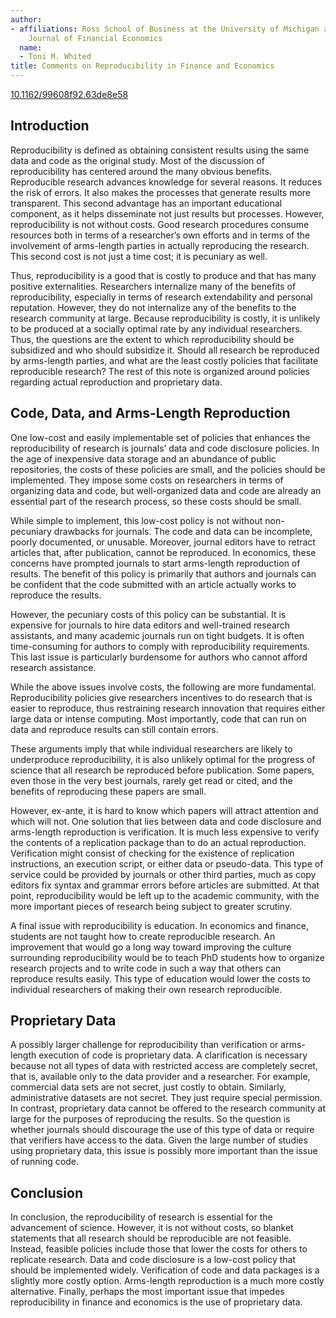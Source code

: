 ```yaml
---
author:
- affiliations: Ross School of Business at the University of Michigan and Editor of
    Journal of Financial Economics
  name:
  - Toni M. Whited
title: Comments on Reproducibility in Finance and Economics
---
```


::: {.callout-note title="Published in HDSR 5.3" icon=false}
[10.1162/99608f92.63de8e58](https://doi.org/10.1162/99608f92.63de8e58)
:::

## Introduction

Reproducibility is defined as obtaining consistent results using the
same data and code as the original study. Most of the discussion of
reproducibility has centered around the many obvious benefits.
Reproducible research advances knowledge for several reasons. It reduces
the risk of errors. It also makes the processes that generate results
more transparent. This second advantage has an important educational
component, as it helps disseminate not just results but processes.
However, reproducibility is not without costs. Good research procedures
consume resources both in terms of a researcher's own efforts and in
terms of the involvement of arms-length parties in actually reproducing
the research. This second cost is not just a time cost; it is pecuniary
as well.

Thus, reproducibility is a good that is costly to produce and that has
many positive externalities. Researchers internalize many of the
benefits of reproducibility, especially in terms of research
extendability and personal reputation. However, they do not internalize
any of the benefits to the research community at large. Because
reproducibility is costly, it is unlikely to be produced at a socially
optimal rate by any individual researchers. Thus, the questions are the
extent to which reproducibility should be subsidized and who should
subsidize it. Should all research be reproduced by arms-length parties,
and what are the least costly policies that facilitate reproducible
research? The rest of this note is organized around policies regarding
actual reproduction and proprietary data.

## Code, Data, and Arms-Length Reproduction

One low-cost and easily implementable set of policies that enhances the
reproducibility of research is journals' data and code disclosure
policies. In the age of inexpensive data storage and an abundance of
public repositories, the costs of these policies are small, and the
policies should be implemented. They impose some costs on researchers in
terms of organizing data and code, but well-organized data and code are
already an essential part of the research process, so these costs should
be small.

While simple to implement, this low-cost policy is not without
non-pecuniary drawbacks for journals. The code and data can be
incomplete, poorly documented, or unusable. Moreover, journal editors
have to retract articles that, after publication, cannot be reproduced.
In economics, these concerns have prompted journals to start arms-length
reproduction of results. The benefit of this policy is primarily that
authors and journals can be confident that the code submitted with an
article actually works to reproduce the results.

However, the pecuniary costs of this policy can be substantial. It is
expensive for journals to hire data editors and well-trained research
assistants, and many academic journals run on tight budgets. It is often
time-consuming for authors to comply with reproducibility requirements.
This last issue is particularly burdensome for authors who cannot afford
research assistance.

While the above issues involve costs, the following are more
fundamental. Reproducibility policies give researchers incentives to do
research that is easier to reproduce, thus restraining research
innovation that requires either large data or intense computing. Most
importantly, code that can run on data and reproduce results can still
contain errors.

These arguments imply that while individual researchers are likely to
underproduce reproducibility, it is also unlikely optimal for the
progress of science that all research be reproduced before publication.
Some papers, even those in the very best journals, rarely get read or
cited, and the benefits of reproducing these papers are small.

However, ex-ante, it is hard to know which papers will attract attention
and which will not. One solution that lies between data and code
disclosure and arms-length reproduction is verification. It is much less
expensive to verify the contents of a replication package than to do an
actual reproduction. Verification might consist of checking for the
existence of replication instructions, an execution script, or either
data or pseudo-data. This type of service could be provided by journals
or other third parties, much as copy editors fix syntax and grammar
errors before articles are submitted. At that point, reproducibility
would be left up to the academic community, with the more important
pieces of research being subject to greater scrutiny.

A final issue with reproducibility is education. In economics and
finance, students are not taught how to create reproducible research. An
improvement that would go a long way toward improving the culture
surrounding reproducibility would be to teach PhD students how to
organize research projects and to write code in such a way that others
can reproduce results easily. This type of education would lower the
costs to individual researchers of making their own research
reproducible.

## Proprietary Data

A possibly larger challenge for reproducibility than verification or
arms-length execution of code is proprietary data. A clarification is
necessary because not all types of data with restricted access are
completely secret, that is, available only to the data provider and a
researcher. For example, commercial data sets are not secret, just
costly to obtain. Similarly, administrative datasets are not secret.
They just require special permission. In contrast, proprietary data
cannot be offered to the research community at large for the purposes of
reproducing the results. So the question is whether journals should
discourage the use of this type of data or require that verifiers have
access to the data. Given the large number of studies using proprietary
data, this issue is possibly more important than the issue of running
code.

## Conclusion

In conclusion, the reproducibility of research is essential for the
advancement of science. However, it is not without costs, so blanket
statements that all research should be reproducible are not feasible.
Instead, feasible policies include those that lower the costs for others
to replicate research. Data and code disclosure is a low-cost policy
that should be implemented widely. Verification of code and data
packages is a slightly more costly option. Arms-length reproduction is a
much more costly alternative. Finally, perhaps the most important issue
that impedes reproducibility in finance and economics is the use of
proprietary data.